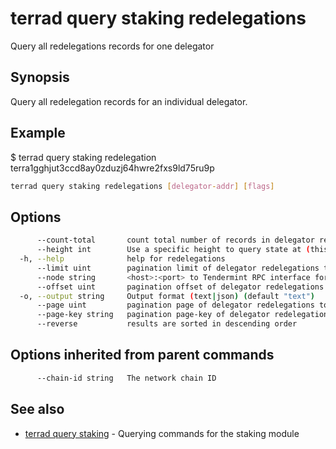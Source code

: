 # terrad query staking redelegations

Query all redelegations records for one delegator

## Synopsis

Query all redelegation records for an individual delegator.

## Example
$ terrad query staking redelegation terra1gghjut3ccd8ay0zduzj64hwre2fxs9ld75ru9p

```sh Terrad
terrad query staking redelegations [delegator-addr] [flags]
```

## Options

```sh Terrad
      --count-total       count total number of records in delegator redelegations to query for
      --height int        Use a specific height to query state at (this can error if the node is pruning state)
  -h, --help              help for redelegations
      --limit uint        pagination limit of delegator redelegations to query for (default 100)
      --node string       <host>:<port> to Tendermint RPC interface for this chain (default "tcp://localhost:26657")
      --offset uint       pagination offset of delegator redelegations to query for
  -o, --output string     Output format (text|json) (default "text")
      --page uint         pagination page of delegator redelegations to query for. This sets offset to a multiple of limit (default 1)
      --page-key string   pagination page-key of delegator redelegations to query for
      --reverse           results are sorted in descending order
```

## Options inherited from parent commands

```sh Terrad
      --chain-id string   The network chain ID
```

## See also

* [terrad query staking](terrad_query_staking.mdx)	 - Querying commands for the staking module


